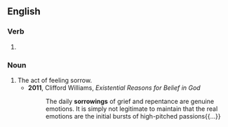 ==English==

===Verb===
{{head|en|verb form}}

# {{present participle of|sorrow|lang=en|nocat=1}}

===Noun===
{{en-noun}}

# The act of feeling sorrow.
#* '''2011''', Clifford Williams, ''Existential Reasons for Belief in God''
#*: The daily '''sorrowings''' of grief and repentance are genuine emotions. It is simply not legitimate to maintain that the real emotions are the initial bursts of high-pitched passions{{...}}